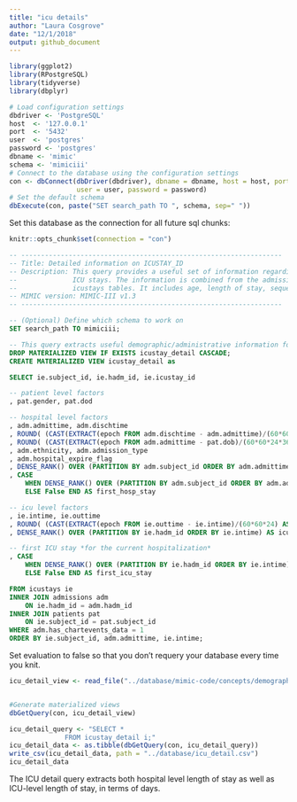 ```yaml
---
title: "icu details"
author: "Laura Cosgrove"
date: "12/1/2018"
output: github_document
---
```


```r
library(ggplot2)
library(RPostgreSQL)
library(tidyverse)
library(dbplyr)
```


```r
# Load configuration settings
dbdriver <- 'PostgreSQL'
host  <- '127.0.0.1'
port  <- '5432'
user  <- 'postgres'
password <- 'postgres'
dbname <- 'mimic'
schema <- 'mimiciii'
# Connect to the database using the configuration settings
con <- dbConnect(dbDriver(dbdriver), dbname = dbname, host = host, port = port, 
                 user = user, password = password)
# Set the default schema
dbExecute(con, paste("SET search_path TO ", schema, sep=" "))
```

Set this database as the connection for all future sql chunks:

```r
knitr::opts_chunk$set(connection = "con")
```

```sql
-- ------------------------------------------------------------------
-- Title: Detailed information on ICUSTAY_ID
-- Description: This query provides a useful set of information regarding patient
--              ICU stays. The information is combined from the admissions, patients, and
--              icustays tables. It includes age, length of stay, sequence, and expiry flags.
-- MIMIC version: MIMIC-III v1.3
-- ------------------------------------------------------------------

-- (Optional) Define which schema to work on
SET search_path TO mimiciii;

-- This query extracts useful demographic/administrative information for patient ICU stays
DROP MATERIALIZED VIEW IF EXISTS icustay_detail CASCADE;
CREATE MATERIALIZED VIEW icustay_detail as

SELECT ie.subject_id, ie.hadm_id, ie.icustay_id

-- patient level factors
, pat.gender, pat.dod

-- hospital level factors
, adm.admittime, adm.dischtime
, ROUND( (CAST(EXTRACT(epoch FROM adm.dischtime - adm.admittime)/(60*60*24) AS numeric)), 4) AS los_hospital
, ROUND( (CAST(EXTRACT(epoch FROM adm.admittime - pat.dob)/(60*60*24*365.242) AS numeric)), 4) AS admission_age
, adm.ethnicity, adm.admission_type
, adm.hospital_expire_flag
, DENSE_RANK() OVER (PARTITION BY adm.subject_id ORDER BY adm.admittime) AS hospstay_seq
, CASE
    WHEN DENSE_RANK() OVER (PARTITION BY adm.subject_id ORDER BY adm.admittime) = 1 THEN True
    ELSE False END AS first_hosp_stay

-- icu level factors
, ie.intime, ie.outtime
, ROUND( (CAST(EXTRACT(epoch FROM ie.outtime - ie.intime)/(60*60*24) AS numeric)), 4) AS los_icu
, DENSE_RANK() OVER (PARTITION BY ie.hadm_id ORDER BY ie.intime) AS icustay_seq

-- first ICU stay *for the current hospitalization*
, CASE
    WHEN DENSE_RANK() OVER (PARTITION BY ie.hadm_id ORDER BY ie.intime) = 1 THEN True
    ELSE False END AS first_icu_stay

FROM icustays ie
INNER JOIN admissions adm
    ON ie.hadm_id = adm.hadm_id
INNER JOIN patients pat
    ON ie.subject_id = pat.subject_id
WHERE adm.has_chartevents_data = 1
ORDER BY ie.subject_id, adm.admittime, ie.intime;
```


Set evaluation to false so that you don't requery your database every time you knit.
```r
icu_detail_view <- read_file("../database/mimic-code/concepts/demographics/icustay-detail.sql")


#Generate materialized views
dbGetQuery(con, icu_detail_view)
```

```r
icu_detail_query <- "SELECT *
              FROM icustay_detail i;"
icu_detail_data <- as.tibble(dbGetQuery(con, icu_detail_query))
write_csv(icu_detail_data, path = "../database/icu_detail.csv")
icu_detail_data
```

The ICU detail query extracts both hospital level length of stay as well as ICU-level length of stay, in terms of days.


